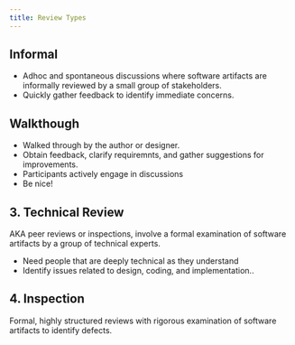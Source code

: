 ```yaml
---
title: Review Types
---
```



## Informal

- Adhoc and spontaneous discussions where software artifacts are informally reviewed  by a small group of stakeholders.
- Quickly gather feedback to identify immediate concerns.

## Walkthough

- Walked through by the author or designer.
- Obtain feedback, clarify requiremnts, and gather suggestions for improvements.
- Participants actively engage in discussions
- Be nice!

## 3. Technical Review

AKA peer reviews or inspections, involve a formal examination of software artifacts by a group of technical experts.
- Need people that are deeply technical as they understand
- Identify issues related to design, coding, and implementation..

## 4. Inspection

Formal, highly structured reviews with rigorous examination of software artifacts to identify defects.

